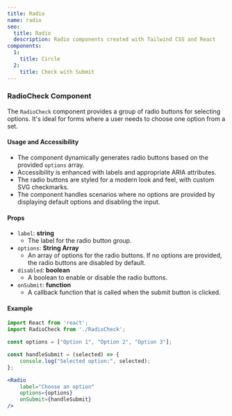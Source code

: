```yaml
---
title: Radio
name: radio
seo:
  title: Radio
  description: Radio components created with Tailwind CSS and React
components:
  1:
    title: Circle
  2:
    title: Check with Submit
---
```


<CollectionList
  componentsData={componentsData}
/>
<PreviewNotes/>

### RadioCheck Component
The `RadioCheck` component provides a group of radio buttons for selecting options. It's ideal for forms where a user needs to choose one option from a set.

#### Usage and Accessibility
- The component dynamically generates radio buttons based on the provided `options` array.
- Accessibility is enhanced with labels and appropriate ARIA attributes.
- The radio buttons are styled for a modern look and feel, with custom SVG checkmarks.
- The component handles scenarios where no options are provided by displaying default options and disabling the input.

#### Props
- `label`: **string**
  - The label for the radio button group.
- `options`: **String Array**
  - An array of options for the radio buttons. If no options are provided, the radio buttons are disabled by default.
- `disabled`: **boolean**
  - A boolean to enable or disable the radio buttons.
- `onSubmit`: **function**
  - A callback function that is called when the submit button is clicked.

#### Example
```jsx
import React from 'react';
import RadioCheck from './RadioCheck';

const options = ["Option 1", "Option 2", "Option 3"];

const handleSubmit = (selected) => {
    console.log("Selected option:", selected);
};

<Radio
    label="Choose an option"
    options={options}
    onSubmit={handleSubmit}
/>
```
